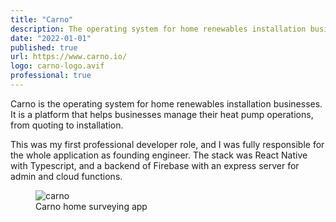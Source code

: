 ```yaml
---
title: "Carno"
description: The operating system for home renewables installation businesses
date: "2022-01-01"
published: true
url: https://www.carno.io/
logo: carno-logo.avif
professional: true
---
```


Carno is the operating system for home renewables installation businesses. It is a platform that helps businesses manage their heat pump operations, from quoting to installation.

This was my first professional developer role, and I was fully responsible for the whole application as founding engineer. The stack was React Native with Typescript, and a backend of Firebase with an express server for admin and cloud functions.

<figure>
    <img src="/images/carno.jpg" alt="carno" />
    <figcaption>Carno home surveying app</figcaption>
</figure>
